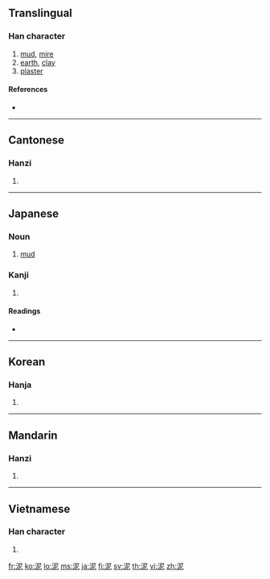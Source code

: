 {{also|泥}}
==Translingual==

===Han character===
{{Han char|rn=85|rad=水|as=05|sn=8|four=3711<sub>1</sub>|canj=水尸心 (ESP)|ids=⿰[[氵]][[尼]]}}

# [[mud]], [[mire]]
# [[earth]], [[clay]]
# [[plaster]]

====References====
* {{Han ref|kx=0617.110|dkj=17311|dj=1012.080|hdz=31595.080|uh=6CE5|ud=27877|bh=AA64|bd=43620}}

----

==Cantonese==

===Hanzi===
{{yue-hanzi|jyut=|y=[[nai4]]}}

# {{defn|Cantonese|sort=水05}}

----

==Japanese==

===Noun===
{{ja-noun|k|hira=どろ|rom=doro|hidx=とろ'}}

# [[mud]]

===Kanji===
{{ja-kanji|grade=c|rs=水05}}

# {{defn|Japanese|sort=水05}}

====Readings====
* {{ja-readings|on=[[でい]] (dei)|kun=[[どろ]] (doro), [[なずむ]] (nazumu)}}

----

==Korean==

===Hanja===
{{ko-hanja|hangeul=니>이|eumhun=|rv=ni>i|mr=ni>i|y=ni>i}}

# {{defn|Korean|sort=水05}}

----

==Mandarin==

===Hanzi===
{{cmn-hanzi|pin=[[ní]] ([[ni2]])|wg=ni<sup>2</sup>}}

# {{defn|Mandarin|sort=水05}}

----

==Vietnamese==

===Han character===
{{vi-hantu|nê|rs=水05}}

# {{defn|Vietnamese|sort=水05}}

[[fr:泥]]
[[ko:泥]]
[[lo:泥]]
[[ms:泥]]
[[ja:泥]]
[[fi:泥]]
[[sv:泥]]
[[th:泥]]
[[vi:泥]]
[[zh:泥]]